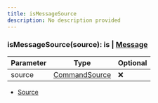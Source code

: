 ```yaml
---
title: isMessageSource
description: No description provided
---
```



### isMessageSource(source):  is | [Message](/docs/api-reference/types/Message)

| Parameter | Type | Optional |
| ----------- | ----------- | ----------- |
| source | [CommandSource](/docs/api-reference/types/CommandSource) | ❌ |


- [Source](https://github.com/underctrl-io/commandkit/blob/e7997746676c2b18be64230c918cb998973d18b5/packages/commandkit/src/app/commands/helpers.ts#L5)